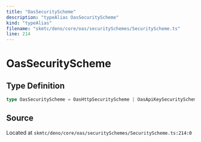 ```yaml
---
title: "OasSecurityScheme"
description: "typeAlias OasSecurityScheme"
kind: "typeAlias"
filename: "skmtc/deno/core/oas/securitySchemes/SecurityScheme.ts"
line: 214
---
```


# OasSecurityScheme

## Type Definition

```typescript
type OasSecurityScheme = OasHttpSecurityScheme | OasApiKeySecurityScheme | OasOAuth2SecurityScheme | OasOpenIdSecurityScheme
```

## Source

Located at `skmtc/deno/core/oas/securitySchemes/SecurityScheme.ts:214:0`

